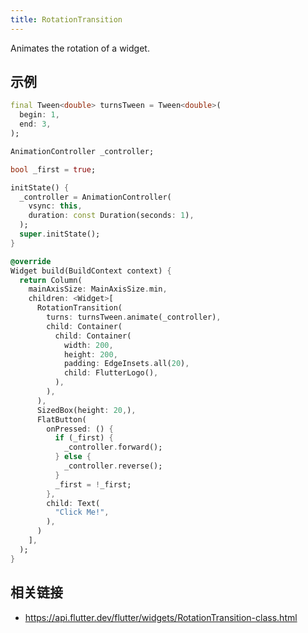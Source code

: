 ```yaml
---
title: RotationTransition
---
```


Animates the rotation of a widget.

## 示例

```dart liveslice=RotationTransition
final Tween<double> turnsTween = Tween<double>(
  begin: 1,
  end: 3,
);

AnimationController _controller;

bool _first = true;

initState() {
  _controller = AnimationController(
    vsync: this,
    duration: const Duration(seconds: 1),
  );
  super.initState();
}

@override
Widget build(BuildContext context) {
  return Column(
    mainAxisSize: MainAxisSize.min,
    children: <Widget>[
      RotationTransition(
        turns: turnsTween.animate(_controller),
        child: Container(
          child: Container(
            width: 200,
            height: 200,
            padding: EdgeInsets.all(20),
            child: FlutterLogo(),
          ),
        ),
      ),
      SizedBox(height: 20,),
      FlatButton(
        onPressed: () {
          if (_first) {
            _controller.forward();
          } else {
            _controller.reverse();
          }
          _first = !_first;
        },
        child: Text(
          "Click Me!",
        ),
      )
    ],
  );
}
```

## 相关链接

- https://api.flutter.dev/flutter/widgets/RotationTransition-class.html
